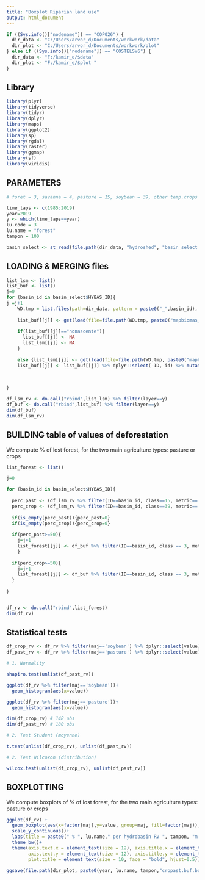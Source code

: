 ---
title: "Boxplot Riparian land use"
output: html_document
---

```{r }

if ((Sys.info()["nodename"]) == "COP026") {
  dir_data <- "C:/Users/arvor_d/Documents/workwork/data"
  dir_plot <- "C:/Users/arvor_d/Documents/workwork/plot"
} else if ((Sys.info()["nodename"]) == "COSTELSV6") {
  dir_data <- "F:/kamir_e/$data"
  dir_plot <- "F:/kamir_e/$plot "
}

```

## Library

```{r }

library(plyr)
library(tidyverse)
library(tidyr)
library(dplyr)
library(maps)
library(ggplot2)
library(sp)
library(rgdal)
library(raster)
library(ggmap)
library(sf)
library(viridis)

```

## PARAMETERS

```{r }

# foret = 3, savanna = 4, pasture = 15, soybean = 39, other temp.crops = 41, per.crops = 36

time_laps <- c(1985:2019)
year=2019
y <- which(time_laps==year)
lu.code = 3
lu.name = "forest"
tampon = 100

basin_select <- st_read(file.path(dir_data, "hydroshed", "basin_select.shp"))

```

## LOADING & MERGING files


```{r }

list_lsm <- list()
list_buf <- list()
j=0
for (basin_id in basin_select$HYBAS_ID){
j =j+1
    WD.tmp = list.files(path=dir_data, pattern = paste0("_",basin_id), full.names = TRUE)[1]
    
    list_buf[[j]] <- get(load(file=file.path(WD.tmp, paste0("mapbiomas_lsm_buf",tampon,"_",basin_id,".RData"))))
    
    if(list_buf[[j]]=="nonascente"){
      list_buf[[j]] <- NA
      list_lsm[[j]] <- NA
    }
    
    else {list_lsm[[j]] <- get(load(file=file.path(WD.tmp, paste0("mapbiomas_lsm_",basin_id,".RData")))) %>% mutate(annee=year, ID=basin_id)
    list_buf[[j]] <- list_buf[[j]] %>% dplyr::select(-ID,-id) %>% mutate(annee=year, ID=basin_id) }
    
    

}

df_lsm_rv <- do.call("rbind",list_lsm) %>% filter(layer==y)
df_buf <- do.call("rbind",list_buf) %>% filter(layer==y)
dim(df_buf)
dim(df_lsm_rv)

```

## BUILDING table of values of deforestation

We compute % of lost forest, for the two main agriculture types: pasture or crops

```{r }

list_forest <- list()

j=0

for (basin_id in basin_select$HYBAS_ID){
  
  perc_past <- (df_lsm_rv %>% filter(ID==basin_id, class==15, metric=='pland'))$value
  perc_crop <- (df_lsm_rv %>% filter(ID==basin_id, class==39, metric=='pland'))$value ### attention !!
  
  if(is_empty(perc_past)){perc_past=0}
  if(is_empty(perc_crop)){perc_crop=0}
  
  if(perc_past>=50){
    j=j+1
    list_forest[[j]] <- df_buf %>% filter(ID==basin_id, class == 3, metric=='pland') %>% mutate(maj='pasture')
    }
  
  if(perc_crop>=50){
    j=j+1
    list_forest[[j]] <- df_buf %>% filter(ID==basin_id, class == 3, metric=='pland') %>% mutate(maj='soybean')
  }
  
}


df_rv <- do.call("rbind",list_forest) 
dim(df_rv)

```

## Statistical tests

```{r }

df_crop_rv <- df_rv %>% filter(maj=='soybean') %>% dplyr::select(value)
df_past_rv <- df_rv %>% filter(maj=='pasture') %>% dplyr::select(value)

# 1. Normality

shapiro.test(unlist(df_past_rv))

ggplot(df_rv %>% filter(maj=='soybean'))+
  geom_histogram(aes(x=value))

ggplot(df_rv %>% filter(maj=='pasture'))+
  geom_histogram(aes(x=value))

dim(df_crop_rv) # 148 obs
dim(df_past_rv) # 180 obs

# 2. Test Student (moyenne)

t.test(unlist(df_crop_rv), unlist(df_past_rv))

# 2. Test Wilcoxon (distribution)

wilcox.test(unlist(df_crop_rv), unlist(df_past_rv))


```

## BOXPLOTTING

We compute boxplots of % of lost forest, for the two main agriculture types: pasture or crops

```{r }


ggplot(df_rv) + 
  geom_boxplot(aes(x=factor(maj),y=value, group=maj, fill=factor(maj)), show.legend = FALSE, alpha=0.2) +
  scale_y_continuous()+
  labs(title = paste0(" % ", lu.name," per hydrobasin RV ", tampon, "m in ", year), x="", y="%")+ 
  theme_bw()+
  theme(axis.text.x = element_text(size = 12), axis.title.x = element_text(size = 10, vjust = 1.5, hjust=1),
        axis.text.y = element_text(size = 12), axis.title.y = element_text(size = 10, angle = 0, vjust=1.05),
        plot.title = element_text(size = 10, face = "bold", hjust=0.5))

ggsave(file.path(dir_plot, paste0(year, lu.name, tampon,"cropast.buf.boxplot.pdf")), dpi = 300)


```